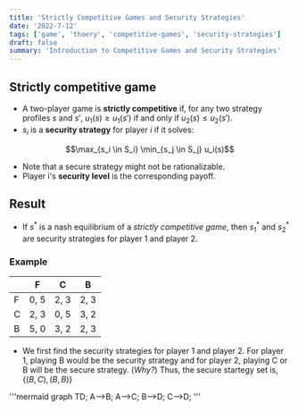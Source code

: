 ```yaml
---
title: 'Strictly Competitive Games and Security Strategies'
date: '2022-7-12'
tags: ['game', 'thoery', 'competitive-games', 'security-strategies']
draft: false
summary: 'Introduction to Competitive Games and Security Strategies'
---
```


## Strictly competitive game

- A two-player game is **strictly competitive** if, for any two strategy profiles $s$ and $s'$,
  $u_1(s) \geq u_1(s')$ if and only if $u_2(s) \leq u_2(s')$.
- $s_i$ is a **security strategy** for player $i$ if it solves:

<center> 
$$\max_{s_i \in S_i} \min_{s_j \in S_j} u_i(s)$$
</center>

- Note that a secure strategy might not be rationalizable.
- Player i's **security level** is the corresponding payoff.

## Result

- If $s^*$ is a nash equilibrium of a _strictly competitive game_, then $s^*_1$ and $s^*_2$ are security strategies for player 1 and player 2.

### Example

|     | F    | C    | B    |
| --- | ---- | ---- | ---- |
| F   | 0, 5 | 2, 3 | 2, 3 |
| C   | 2, 3 | 0, 5 | 3, 2 |
| B   | 5, 0 | 3, 2 | 2, 3 |

- We first find the security strategies for player 1 and player 2. For player 1, playing B would be the security strategy and
  for player 2, playing C or B will be the secure strategy. (_Why?_) Thus, the secure startegy set is, $\{(B, C), (B, B)\}$

'''mermaid
graph TD;
A-->B;
A-->C;
B-->D;
C-->D;
'''
